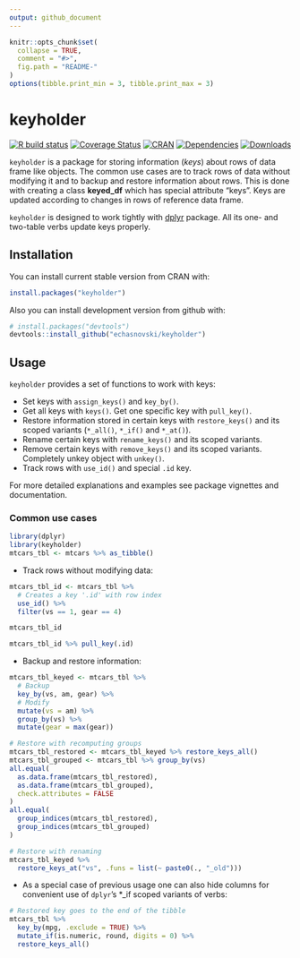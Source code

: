 ```yaml
---
output: github_document
---
```


```r
knitr::opts_chunk$set(
  collapse = TRUE,
  comment = "#>",
  fig.path = "README-"
)
options(tibble.print_min = 3, tibble.print_max = 3)
```

# keyholder

<!-- badges: start -->
[![R build status](https://github.com/echasnovski/keyholder/workflows/R-CMD-check/badge.svg)](https://github.com/echasnovski/keyholder/actions)
[![Coverage Status](https://codecov.io/gh/echasnovski/keyholder/graph/badge.svg)](https://app.codecov.io/gh/echasnovski/keyholder)
[![CRAN](https://www.r-pkg.org/badges/version/keyholder?color=blue)](https://cran.r-project.org/package=keyholder)
[![Dependencies](https://tinyverse.netlify.com/badge/keyholder)](https://CRAN.R-project.org/package=keyholder)
[![Downloads](http://cranlogs.r-pkg.org/badges/keyholder)](https://cran.r-project.org/package=keyholder)
<!-- badges: end -->

`keyholder` is a package for storing information (*keys*) about rows of data
frame like objects. The common use cases are to track rows of data without
modifying it and to backup and restore information about rows. This is done with
creating a class __keyed_df__ which has special attribute "keys". Keys are
updated according to changes in rows of reference data frame.

`keyholder` is designed to work tightly with [dplyr](https://dplyr.tidyverse.org/) package. All its one- and two-table verbs update keys properly.

## Installation

You can install current stable version from CRAN with:

```r
install.packages("keyholder")
```

Also you can install development version from github with:

```r
# install.packages("devtools")
devtools::install_github("echasnovski/keyholder")
```

## Usage

`keyholder` provides a set of functions to work with keys:

- Set keys with `assign_keys()` and `key_by()`.
- Get all keys with `keys()`. Get one specific key with `pull_key()`.
- Restore information stored in certain keys with `restore_keys()` and its
scoped variants (`*_all()`, `*_if()` and `*_at()`).
- Rename certain keys with `rename_keys()` and its scoped variants.
- Remove certain keys with `remove_keys()` and its scoped variants. Completely
unkey object with `unkey()`.
- Track rows with `use_id()` and special `.id` key.

For more detailed explanations and examples see package vignettes and
documentation.

### Common use cases

```r
library(dplyr)
library(keyholder)
mtcars_tbl <- mtcars %>% as_tibble()
```

- Track rows without modifying data:

```r
mtcars_tbl_id <- mtcars_tbl %>%
  # Creates a key '.id' with row index
  use_id() %>%
  filter(vs == 1, gear == 4)

mtcars_tbl_id

mtcars_tbl_id %>% pull_key(.id)
```

- Backup and restore information:

```r
mtcars_tbl_keyed <- mtcars_tbl %>%
  # Backup
  key_by(vs, am, gear) %>%
  # Modify
  mutate(vs = am) %>%
  group_by(vs) %>%
  mutate(gear = max(gear))

# Restore with recomputing groups
mtcars_tbl_restored <- mtcars_tbl_keyed %>% restore_keys_all()
mtcars_tbl_grouped <- mtcars_tbl %>% group_by(vs)
all.equal(
  as.data.frame(mtcars_tbl_restored),
  as.data.frame(mtcars_tbl_grouped),
  check.attributes = FALSE
)
all.equal(
  group_indices(mtcars_tbl_restored),
  group_indices(mtcars_tbl_grouped)
)

# Restore with renaming
mtcars_tbl_keyed %>%
  restore_keys_at("vs", .funs = list(~ paste0(., "_old")))
```

- As a special case of previous usage one can also hide columns for convenient
use of `dplyr`'s *_if scoped variants of verbs:

```r
# Restored key goes to the end of the tibble
mtcars_tbl %>%
  key_by(mpg, .exclude = TRUE) %>%
  mutate_if(is.numeric, round, digits = 0) %>%
  restore_keys_all()
```

